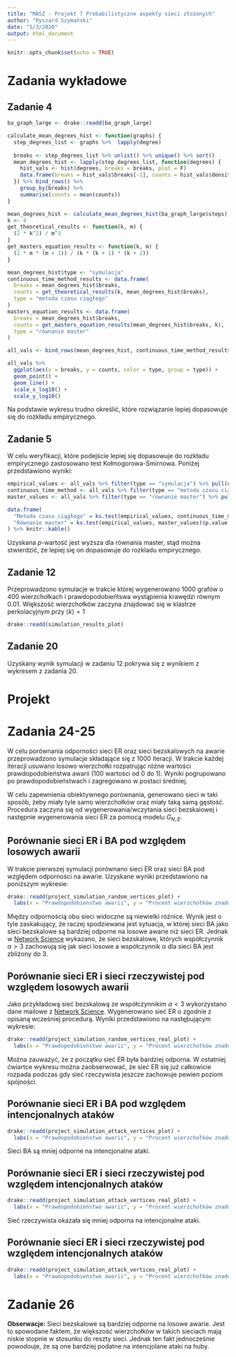 ```yaml
---
title: "MASZ - Projekt 7 Probabilistyczne aspekty sieci złożonych"
author: "Ryszard Szymański"
date: "5/3/2020"
output: html_document
---
```


```r
knitr::opts_chunk$set(echo = TRUE)
```

# Zadania wykładowe

## Zadanie 4
```r
ba_graph_large <- drake::readd(ba_graph_large)

calculate_mean_degrees_hist <- function(graphs) {
  step_degrees_list <- graphs %>%  lapply(degree)
  
  breaks <- step_degrees_list %>% unlist() %>% unique() %>% sort()
  mean_degrees_hist <- lapply(step_degrees_list, function(degrees) {
    hist_vals <- hist(degrees, breaks = breaks, plot = F)
    data.frame(breaks = hist_vals$breaks[-1], counts = hist_vals$density)
  }) %>% bind_rows() %>% 
    group_by(breaks) %>% 
    summarise(counts = mean(counts))
}

mean_degrees_hist <- calculate_mean_degrees_hist(ba_graph_large$steps)
k <- 4
get_theoretical_results <- function(k, m) {
  (2 * k^2) / m^3
}
get_masters_equation_results <- function(k, m) {
  (2 * m * (m + 1)) / (k * (k + 1) * (k + 2))
}

mean_degrees_hist$type <- "symulacja"
continuous_time_method_results <- data.frame(
  breaks = mean_degrees_hist$breaks,
  counts = get_theoretical_results(k, mean_degrees_hist$breaks),
  type = "metoda czasu ciągłego"
)
masters_equation_results <- data.frame(
  breaks = mean_degrees_hist$breaks,
  counts = get_masters_equation_results(mean_degrees_hist$breaks, k),
  type = "równanie master"
)

all_vals <- bind_rows(mean_degrees_hist, continuous_time_method_results, masters_equation_results)

all_vals %>% 
  ggplot(aes(x = breaks, y = counts, color = type, group = type)) +
  geom_point() +
  geom_line() +
  scale_x_log10() +
  scale_y_log10()
```

Na podstawie wykresu trudno określić, które rozwiązanie lepiej dopasowuje się do rozkładu empirycznego.

## Zadanie 5
W celu weryfikacji, które podejście lepiej się dopasowuje do rozkładu empirycznego zastosowano test Kołmogorowa-Smirnowa. Poniżej przedstawiono wyniki:
```r
empirical_values <- all_vals %>% filter(type == "symulacja") %>% pull(counts)
continuous_time_method <- all_vals %>% filter(type == "metoda czasu ciągłego") %>% pull(counts)
master_values <- all_vals %>% filter(type == "równanie master") %>% pull(counts)

data.frame(
  "Metoda czasu ciągłego" = ks.test(empirical_values, continuous_time_method)$p.value,
  "Równanie master" = ks.test(empirical_values, master_values)$p.value
) %>% knitr::kable()
```

Uzyskana $p$-wartość jest wyższa dla równania master, stąd można stwierdzić, że lepiej się on dopasowuje do rozkladu empirycznego.

## Zadanie 12
Przeprowadzono symulacje w trakcie której wygenerowano 1000 grafów o 400 wierzchołkach i prawdopodobieńtswa wystąpienia krawędzi równym 0.01. Większość wierzchołków zaczyna znajdować się w klastrze perkolacyjnym przy $\left<k\right> = 1$
```r
drake::readd(simulation_results_plot)
```

## Zadanie 20
Uzyskany wynik symulacji w zadaniu 12 pokrywa się z wynikiem z wykresem z zadania 20.

# Projekt

# Zadania 24-25

W celu porównania odporności sieci ER oraz sieci bezskalowych na awarie przeprowadzono symulacje składające się z 1000 iteracji. W trakcie każdej iteracji usuwano losowo wierzchołki rozpatrując różne wartości prawdopodobieństwa awarii (100 wartości od 0 do 1). Wyniki pogrupowano po prawdopodobieństwach i zagregowano w postaci średniej. 

W celu zapewnienia obiektywnego porównania, generowano sieci w taki sposób, żeby miały tyle samo wierzchołków oraz miały taką samą gęstość. Procedura zaczyna się od wygenerowania/wczytania sieci bezskalowej i następnie wygenerowania sieci ER za pomocą modelu $G_{N,E}$.

## Porównanie sieci ER i BA pod względem losowych awarii

W trakcie pierwszej symulacji porównano sieci ER oraz sieci BA pod względem odporności na awarie. Uzyskane wyniki przedstawiono na poniższym wykresie:
```r
drake::readd(project_simulation_random_vertices_plot) +
  labs(x = "Prawdopodobieństwo awarii", y = "Procent wierzchołków znadujących się w największej spójnej składowej")
```
Między odpornością obu sieci widoczne są niewielki różnice. Wynik jest o tyle zaskakujący, że raczej spodziewana jest sytuacja, w której sieci BA jako sieci bezskalowe są bardziej odporne na losowe awarie niż sieci ER. Jednak w [Network Science](http://networksciencebook.com/chapter/8#robustness) wykazano, że sieci bezskalowe, których współczynnik $\alpha > 3$ zachowują się jak sieci losowe a współczynnik $\alpha$ dla sieci BA jest zbliżony do $3$.

## Porównanie sieci ER i sieci rzeczywistej pod względem losowych awarii

Jako przykładową sieć bezskalową ze współczynnikim $\alpha < 3$ wykorzystano dane mailowe z [Network Science](http://networksciencebook.com/translations/en/resources/data.html). Wygenerowano sieć ER o zgodnie z opisaną wcześniej procedurą. Wyniki przedstawiono na nastęþującym wykresie:
```r
drake::readd(project_simulation_random_vertices_real_plot) +
  labs(x = "Prawdopodobieństwo awarii", y = "Procent wierzchołków znadujących się w największej spójnej składowej")
```

Można zauważyć, że z początku sieć ER była bardziej odporna. W ostatniej ćwiartce wykresu można zaobserwować, że sieć ER się już całkowicie rozpada podczas gdy sieć rzeczywista jeszcze zachowuje pewien poziom spójności.


## Porównanie sieci ER i BA pod względem intencjonalnych ataków
```r
drake::readd(project_simulation_attack_vertices_plot) +
  labs(x = "Prawdopodobieństwo awarii", y = "Procent wierzchołków znadujących się w największej spójnej składowej")
```

Sieci BA są mniej odporne na intencjonalne ataki.

## Porównanie sieci ER i sieci rzeczywistej pod względem intencjonalnych ataków
```r
drake::readd(project_simulation_attack_vertices_real_plot) +
  labs(x = "Prawdopodobieństwo awarii", y = "Procent wierzchołków znadujących się w największej spójnej składowej")
```

Sieć rzeczywista okazała się mniej odporna na intencjonalne ataki.

## Porównanie sieci ER i sieci rzeczywistej pod względem intencjonalnych ataków
```r
drake::readd(project_simulation_attack_vertices_real_plot) +
  labs(x = "Prawdopodobieństwo awarii", y = "Procent wierzchołków znadujących się w największej spójnej składowej")
```

# Zadanie 26
**Obserwacje:**
Sieci bezskalowe są bardziej odporne na losowe awarie. Jest to spowodane faktem, że większość wierzchołków w takich sieciach mają niskie stopnie w stosunku do reszty sieci. Jednak ten fakt jednocześnie powodouje, że są one bardziej podatne na intencjolane ataki na huby.
